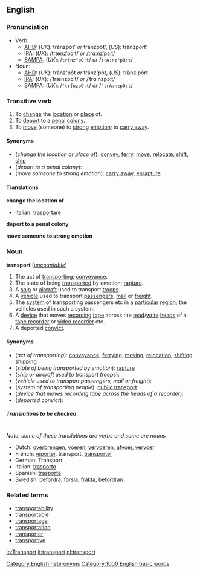 ==English==
===Pronunciation===
*Verb:
**[[AHD]]: (''UK''): trănzpôt' ''or'' tränzpôt', (''US''): trănzpôrt'
**[[IPA]]: (''UK''): /trænzˈpɔːt/ ''or'' /trɑːnzˈpɔːt/<!--please provide US IPA: not sure about how the vowel should be transcribed in the second syllable-->
**[[SAMPA]]: (''UK''): /<tt>tr{nz"pO:t</tt>/ ''or'' /<tt>trA:nz"pO:t</tt>/<!--please provide US SAMPA: not sure about how the vowel should be transcribed in the second syllable-->
*Noun:
**[[AHD]]: (''UK''): trănz'pôt ''or'' tränz'pôt, (''US''): trănz'pôrt
**[[IPA]]: (''UK''): /ˈtrænzpɔːt/ ''or'' /ˈtrɑːnzpɔːt/<!--please provide US IPA: not sure about how the vowel should be transcribed in the second syllable-->
**[[SAMPA]]: (''UK''): /<tt>"tr{nzpO:t</tt>/ ''or'' /<tt>"trA:nzpO:t</tt>/<!--please provide US SAMPA: not sure about how the vowel should be transcribed in the second syllable-->
[[Category:English heteronyms]]

===Transitive verb===
{{en-infl-reg-consonant|transport||}}

#To [[change]] the [[location]] or [[place]] of.
#To [[deport]] to a [[penal]] [[colony]].
#To [[move]] (someone) to [[strong]] [[emotion]]; to [[carry away]].

====Synonyms====
*(''change the location or place of''): [[convey]], [[ferry]], [[move]], [[relocate]], [[shift]], [[ship]]
*(''deport to a penal colony''):
*(''move someone to strong emotion''): [[carry away]], [[enrapture]]

====Translations====

'''change the location of'''
{{top}}
*Italian: [[trasportare]]
{{mid}}
{{bottom}}

'''deport to a penal colony'''
{{top}}
{{mid}}
{{bottom}}

'''move someone to strong emotion'''
{{top}}
{{mid}}
{{bottom}}

===Noun===
'''transport''' (''[[uncountable]]'')

#The act of [[transporting]]; [[conveyance]].
#The state of being [[transported]] by emotion; [[rapture]].
#A [[ship]] or [[aircraft]] used to transport [[troops]].
#A [[vehicle]] used to transport [[passenger]]s, [[mail]] or [[freight]].
#The [[system]] of transporting passengers etc in a [[particular]] [[region]]; the vehicles used in such a system.
#A [[device]] that moves [[recording]] [[tape]] across the [[read]]/[[write]] [[head]]s of a [[tape recorder]] or [[video recorder]] etc.
#A deported [[convict]].

====Synonyms====
*(''act of transporting''): [[conveyance]], [[ferry]]ing, [[move|moving]], [[relocation]], [[shift]]ing, [[ship]]ping
*(''state of being transported by emotion''): [[rapture]]
*(''ship or aircraft used to transport troops''):
*(''vehicle used to transport passengers, mail or freight''):
*(''system of transporting people''): [[public transport]]
*(''device that moves recording tape across the heads of a recorder''):
*(''deported convict''):

=====Translations to be checked=====
<!--Remove this section once all of the translations below have been moved into the tables above.-->
{{checktrans}}<br>''Note: some of these translations are verbs and some are nouns''

*Dutch: [[overbrengen]], [[voeren]], [[vervoeren]], [[afvoer]], [[vervoer]]
*French: [[reporter]], transport, [[transporter]]
*German: Transport
*Italian: [[trasporto]]
*Spanish: [[trasporte]]
*Swedish: [[befordra]], [[forsla]], [[frakta]], [[befordran]]

===Related terms===
*[[transportability]]
*[[transportable]]
*[[transportage]]
*[[transportation]]
*[[transporter]]
*[[transportive]]

[[Category:1000 English basic words]]

[[io:Transport]]
[[it:transport]]
[[nl:transport]]